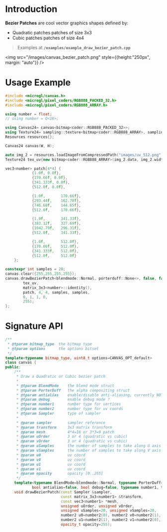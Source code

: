 # Introduction

**Bezier Patches** are cool vector graphics shapes defined by:
- Quadratic patches patches of size 3x3 
- Cubic patches patches of size 4x4 

> Examples at **`/examples/example_draw_bezier_patch.cpp`** 

<img src="/images/canvas_bezier_patch.png" style={{height:"250px", margin: "auto"}} />

# Usage Example

```cpp
#include <microgl/canvas.h>
#include <microgl/pixel_coders/RGB888_PACKED_32.h>
#include <microgl/pixel_coders/RGB888_ARRAY.h>

using number = float;
// using number = Q<16>;

using Canvas24= canvas<bitmap<coder::RGB888_PACKED_32>>;
using Texture24= sampling::texture<bitmap<coder::RGB888_ARRAY>, sampling::texture_filter::Bilinear>;
Resources resources{};

Canvas24 canvas(W, H);

auto img_2 = resources.loadImageFromCompressedPath("images/uv_512.png");
Texture24 tex_uv{new bitmap<coder::RGB888_ARRAY>(img_2.data, img_2.width, img_2.height)};

vec3<number> patch[4*4] {
            {1.0f, 0.0f},
            {170.66f, 0.0f},
            {341.333f, 0.0f},
            {512.0f, 0.0f},

            {1.0f,       170.66f},
            {293.44f,    162.78f},
            {746.68f,    144.65f},
            {512.0f,     170.66f},

            {1.0f,       341.33f},
            {383.12f,    327.69f},
            {1042.79f,   296.31f},
            {512.0f,     341.33f},

            {1.0f,       512.0f},
            {170.66f,    512.0f},
            {341.333f,   512.0f},
            {512.0f,     512.0f}
    };

constexpr int samples = 20;
canvas.clear({255,255,255,255});
canvas.drawBezierPatch<blendmode::Normal, porterduff::None<>, false, false, number, number>(
        tex_uv,
        matrix_3x3<number>::identity(),
        patch, 4, 4, samples, samples,
        0, 1, 1, 0,
        255);
};

```

# Signature API

```cpp
/**
 * @tparam bitmap_type  the bitmap type
 * @tparam options      the options bitset
 */
template<typename bitmap_type, uint8_t options=CANVAS_OPT_default>
class canvas {
public:
    /**
     * Draw a Quadratic or Cubic bezier patch
     *
     * @tparam BlendMode    the blend mode struct
     * @tparam PorterDuff   the alpha compositing struct
     * @tparam antialias    enable/disable anti-aliasing, currently NOT supported
     * @tparam debug        enable debug mode ?
     * @tparam number1      number type for vertices
     * @tparam number2      number type for uv coords
     * @tparam Sampler      type of sampler
     *
     * @param sampler       sampler reference
     * @param transform     3x3 matrix transform
     * @param mesh          4*4=16 or 3*3=9 patch
     * @param uOrder        3 or 4 (quadratic vs cubic)
     * @param vOrder        3 or 4 (quadratic vs cubic)
     * @param uSamples      the number of samples to take along U axis
     * @param vSamples      the number of samples to take along V axis
     * @param u0            uv coord
     * @param v0            uv coord
     * @param u1            uv coord
     * @param v1            uv coord
     * @param opacity       opacity [0..255]
     */
    template<typename BlendMode=blendmode::Normal, typename PorterDuff=porterduff::FastSourceOverOnOpaque,
            bool antialias=false, bool debug=false, typename number1, typename number2=number1, typename Sampler>
    void drawBezierPatch(const Sampler &sampler,
                         const matrix_3x3<number1> &transform,
                         const vec3<number1> *mesh,
                         unsigned uOrder, unsigned vOrder,
                         unsigned uSamples=20, unsigned vSamples=20,
                         number2 u0=number2(0), number2 v0=number2(1),
                         number2 u1=number2(1), number2 v1=number2(0),
                         opacity_t opacity=255);

```

